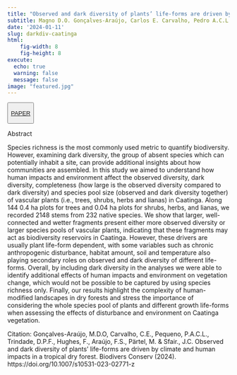 ```yaml
---
title: "Observed and dark diversity of plants’ life-forms are driven by climate and human impacts in a tropical dry forest"
subtitle: Magno D.O. Gonçalves-Araújo, Carlos E. Carvalho, Pedro A.C.L Pequeno, Diego P.F. Trindade, Frederic Hughes, Francisca S. Araújo, Meelis Pärtel & Julia C. Sfair 
date: '2024-01-11'
slug: darkdiv-caatinga
html:
    fig-width: 8
    fig-height: 8
execute:
  echo: true
  warning: false
  message: false
image: "featured.jpg"
---
```


<button type="button" class="btn btn-outline-success">

<a href="https://link.springer.com/article/10.1007/s10531-023-02771-z">PAPER</a>

</button>

Abstract

Species richness is the most commonly used metric to quantify biodiversity. However, examining dark diversity, the group of absent species which can potentially inhabit a site, can provide additional insights about how communities are assembled. In this study we aimed to understand how human impacts and environment affect the observed diversity, dark diversity, completeness (how large is the observed diversity compared to dark diversity) and species pool size (observed and dark diversity together) of vascular plants (i.e., trees, shrubs, herbs and lianas) in Caatinga. Along 144 0.4 ha plots for trees and 0.04 ha plots for shrubs, herbs, and lianas, we recorded 2148 stems from 232 native species. We show that larger, well-connected and wetter fragments present either more observed diversity or larger species pools of vascular plants, indicating that these fragments may act as biodiversity reservoirs in Caatinga. However, these drivers are usually plant life-form dependent, with some variables such as chronic anthropogenic disturbance, habitat amount, soil and temperature also playing secondary roles on observed and dark diversity of different life-forms. Overall, by including dark diversity in the analyses we were able to identify additional effects of human impacts and environment on vegetation change, which would not be possible to be captured by using species richness only. Finally, our results highlight the complexity of human-modified landscapes in dry forests and stress the importance of considering the whole species pool of plants and different growth life-forms when assessing the effects of disturbance and environment on Caatinga vegetation.

Citation: Gonçalves-Araújo, M.D.O, Carvalho, C.E., Pequeno, P.A.C.L., Trindade, D.P.F., Hughes, F., Araújo, F.S., Pärtel, M. & Sfair., J.C. Observed and dark diversity of plants’ life-forms are driven by climate and human impacts in a tropical dry forest. Biodivers Conserv (2024). https://doi.org/10.1007/s10531-023-02771-z